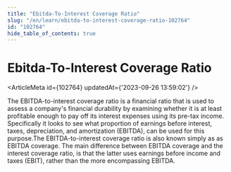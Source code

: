 ```yaml
---
title: "Ebitda-To-Interest Coverage Ratio"
slug: "/en/learn/ebitda-to-interest-coverage-ratio-102764"
id: "102764"
hide_table_of_contents: true
---
```



# Ebitda-To-Interest Coverage Ratio

<ArticleMeta id={102764} updatedAt={'2023-09-26 13:59:02'} />
<div className='border-solid border-b border-t-0 my-4 border-[var(--ifm-color-gray-300)]' />

The EBITDA-to-interest coverage ratio is a financial ratio that is used to assess a company's financial durability by examining whether it is at least profitable enough to pay off its interest expenses using its pre-tax income. Specifically it looks to see what proportion of earnings before interest, taxes, depreciation, and amortization (EBITDA), can be used for this purpose.The EBITDA-to-interest coverage ratio is also known simply as as EBITDA coverage. The main difference between EBITDA coverage and the interest coverage ratio, is that the latter uses earnings before income and taxes (EBIT), rather than the more encompassing EBITDA.
